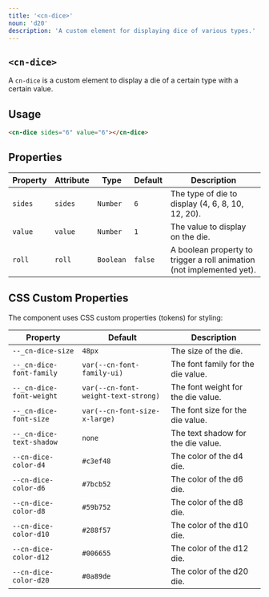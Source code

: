 ```yaml
---
title: '<cn-dice>'
noun: 'd20'
description: 'A custom element for displaying dice of various types.'
---
```


<article class="column-l surface">

# `<cn-dice>`

A `cn-dice` is a custom element to display a die of a certain type with a certain value.

<DiceDemo />

## Usage

```html
<cn-dice sides="6" value="6"></cn-dice>
```

## Properties

| Property | Attribute | Type      | Default | Description |
|----------|-----------|-----------|---------|-------------|
| `sides`  | `sides`   | `Number`  | `6`     | The type of die to display (4, 6, 8, 10, 12, 20). |
| `value`  | `value`   | `Number`  | `1`     | The value to display on the die. |
| `roll`   | `roll`    | `Boolean` | `false` | A boolean property to trigger a roll animation (not implemented yet). |


## CSS Custom Properties

The component uses CSS custom properties (tokens) for styling:

| Property | Default | Description |
|----------|---------|-------------|
| `--_cn-dice-size` | `48px` | The size of the die. |
| `--_cn-dice-font-family` | `var(--cn-font-family-ui)` | The font family for the die value. |
| `--_cn-dice-font-weight` | `var(--cn-font-weight-text-strong)` | The font weight for the die value. |
| `--_cn-dice-font-size` | `var(--cn-font-size-x-large)` | The font size for the die value. |
| `--_cn-dice-text-shadow` | `none` | The text shadow for the die value. |
| `--cn-dice-color-d4` | `#c3ef48` | The color of the d4 die. |
| `--cn-dice-color-d6` | `#7bcb52` | The color of the d6 die. |
| `--cn-dice-color-d8` | `#59b752` | The color of the d8 die. |
| `--cn-dice-color-d10` | `#288f57` | The color of the d10 die. |
| `--cn-dice-color-d12` | `#006655` | The color of the d12 die. |
| `--cn-dice-color-d20` | `#0a89de` | The color of the d20 die. |

</article>
